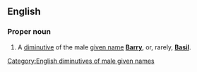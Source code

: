 {{also|bazza}}

==English==

===Proper noun===
{{en-proper noun}}

# {{context|British|Ireland|Australia}} A [[diminutive]] of the male [[given name]] '''[[Barry]]''', or, rarely, '''[[Basil]]'''.

[[Category:English diminutives of male given names]]